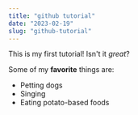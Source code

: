 ```yaml
---
title: "github tutorial"
date: "2023-02-19"
slug: "github-tutorial"
---
```


This is my first tutorial! Isn't it *great*?

Some of my **favorite** things are:

* Petting dogs
* Singing
* Eating potato-based foods